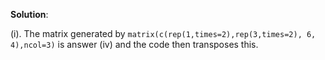 
\color{blue}

**Solution**:

(i). The matrix generated by `matrix(c(rep(1,times=2),rep(3,times=2), 6, 4),ncol=3)` is answer (iv) and the code then transposes this.

\color{black}




